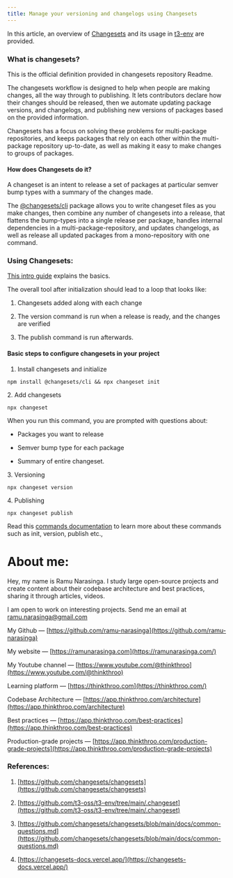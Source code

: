 ```yaml
---
title: Manage your versioning and changelogs using Changesets
---
```


In this article, an overview of [Changesets](https://github.com/changesets/changesets) and its usage in [t3-env](https://github.com/t3-oss/t3-env/tree/main/.changeset) are provided.

### What is changesets?

This is the official definition provided in changesets repository Readme.

The changesets workflow is designed to help when people are making changes, all the way through to publishing. It lets contributors declare how their changes should be released, then we automate updating package versions, and changelogs, and publishing new versions of packages based on the provided information.

Changesets has a focus on solving these problems for multi-package repositories, and keeps packages that rely on each other within the multi-package repository up-to-date, as well as making it easy to make changes to groups of packages.

#### How does Changesets do it?

A changeset is an intent to release a set of packages at particular semver bump types with a summary of the changes made.

The [@changesets/cli](http://twitter.com/changesets/cli) package allows you to write changeset files as you make changes, then combine any number of changesets into a release, that flattens the bump-types into a single release per package, handles internal dependencies in a multi-package-repository, and updates changelogs, as well as release all updated packages from a mono-repository with one command.

### Using Changesets:

[This intro guide](https://github.com/changesets/changesets/blob/main/docs/intro-to-using-changesets.md) explains the basics.

The overall tool after initialization should lead to a loop that looks like:

1. Changesets added along with each change
    
2. The version command is run when a release is ready, and the changes are verified
    
3. The publish command is run afterwards.
    

#### Basic steps to configure changesets in your project

1. Install changesets and initialize
    

```plaintext
npm install @changesets/cli && npx changeset init
```

2\. Add changesets

```plaintext
npx changeset
```

When you run this command, you are prompted with questions about:

* Packages you want to release
    
* Semver bump type for each package
    
* Summary of entire changeset.
    

3\. Versioning

```plaintext
npx changeset version
```

4\. Publishing

```plaintext
npx changeset publish
```

Read this [commands documentation](https://github.com/changesets/changesets/blob/main/packages/cli/README.md#commands) to learn more about these commands such as init, version, publish etc.,

# **About me:**

Hey, my name is Ramu Narasinga. I study large open-source projects and create content about their codebase architecture and best practices, sharing it through articles, videos.

I am open to work on interesting projects. Send me an email at ramu.narasinga@gmail.com

My Github — [https://github.com/ramu-narasinga](https://github.com/ramu-narasinga)

My website — [https://ramunarasinga.com](https://ramunarasinga.com/)

My Youtube channel — [https://www.youtube.com/@thinkthroo](https://www.youtube.com/@thinkthroo)

Learning platform — [https://thinkthroo.com](https://thinkthroo.com/)

Codebase Architecture — [https://app.thinkthroo.com/architecture](https://app.thinkthroo.com/architecture)

Best practices — [https://app.thinkthroo.com/best-practices](https://app.thinkthroo.com/best-practices)

Production-grade projects — [https://app.thinkthroo.com/production-grade-projects](https://app.thinkthroo.com/production-grade-projects)

### References:

1. [https://github.com/changesets/changesets](https://github.com/changesets/changesets)
    
2. [https://github.com/t3-oss/t3-env/tree/main/.changeset](https://github.com/t3-oss/t3-env/tree/main/.changeset)
    
3. [https://github.com/changesets/changesets/blob/main/docs/common-questions.md](https://github.com/changesets/changesets/blob/main/docs/common-questions.md)
    
4. [https://changesets-docs.vercel.app/](https://changesets-docs.vercel.app/)